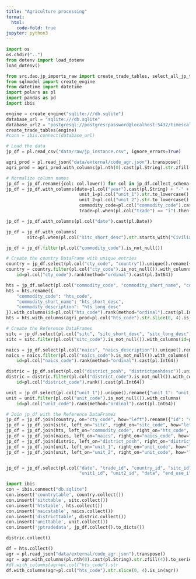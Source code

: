 ```yaml
---
title: "Agriculture processing"
format:
  html:
    code-fold: true
jupyter: python3
---
```


```python
import os
os.chdir("..")
from dotenv import load_dotenv
load_dotenv()
```

```python
from src.dao.jp_imports_raw import create_trade_tables, select_all_jp_trade_data
from sqlmodel import create_engine
from datetime import datetime
import polars as pl
import pandas as pd
import ibis
```

```python
engine = create_engine("sqlite:///db.sqlite")
database_url = "sqlite:///db.sqlite"
database_url2 = "postgresql://postgres:password@localhost:5432/timescaledb"
create_trade_tables(engine)
#conn = ibis.connect(database_url)
```

```python
# Load the data
jp_df = pl.read_csv("data/raw/jp_instance.csv", ignore_errors=True)

agri_prod = pl.read_json("data/external/code_agr.json").transpose()
agri_prod = agri_prod.with_columns(pl.nth(0).cast(pl.String).str.zfill(4)).to_series().to_list()

# Normalize column names
jp_df = jp_df.rename({col: col.lower() for col in jp_df.collect_schema().names()})
jp_df = jp_df.with_columns(date=pl.col("year").cast(pl.String) + "-" + pl.col("month").cast(pl.String) + "-01",
                            unit_1=pl.col("unit_1").str.to_lowercase(),
                            unit_2=pl.col("unit_2").str.to_lowercase(),
                            commodity_code=pl.col("commodity_code").cast(pl.String).str.zfill(10),
                            trade=pl.when(pl.col("trade") == "i").then(1).otherwise(2)).rename({"trade": "trade_id"})

jp_df = jp_df.with_columns(pl.col("date").cast(pl.Date))

jp_df = jp_df.with_columns(
        sitc=pl.when(pl.col("sitc_short_desc").str.starts_with("Civilian")).then(9998).when(pl.col("sitc_short_desc").str.starts_with("-")).then(9999).otherwise(pl.col("sitc")))

jp_df = jp_df.filter(pl.col("commodity_code").is_not_null())

# Create the country DataFrame with unique entries
country = jp_df.select(pl.col("cty_code", "country")).unique().rename({"country": "country_name"})
country = country.filter(pl.col("cty_code").is_not_null()).with_columns(
    id=pl.col("cty_code").rank(method="ordinal").cast(pl.Int64))

hts = jp_df.select(pl.col("commodity_code", "commodity_short_name", "commodity_description")).unique()
hts = hts.rename({
    "commodity_code": "hts_code",
    "commodity_short_name": "hts_short_desc",
    "commodity_description": "hts_long_desc"
}).with_columns(id=pl.col("hts_code").rank(method="ordinal").cast(pl.Int64))
hts = hts.with_columns(agri_prod=pl.col("hts_code").str.slice(0, 4).is_in(agri_prod))

# Create the Reference DataFrames
sitc = jp_df.select(pl.col("sitc", "sitc_short_desc", "sitc_long_desc")).unique().rename({"sitc": "sitc_code"})
sitc = sitc.filter(pl.col("sitc_code").is_not_null()).with_columns(id=pl.col("sitc_code").rank(method="ordinal").cast(pl.Int64))

naics = jp_df.select(pl.col("naics", "naics_description")).unique().rename({"naics": "naics_code"}).cast(pl.String)
naics = naics.filter(pl.col("naics_code").is_not_null()).with_columns(
    id=pl.col("naics_code").rank(method="ordinal").cast(pl.Int64))

distric = jp_df.select(pl.col("district_posh", "districtposhdesc")).unique().rename({"district_posh": "district_code", "districtposhdesc": "district_desc"})
distric = distric.filter(pl.col("district_code").is_not_null()).with_columns(
    id=pl.col("district_code").rank().cast(pl.Int64))

unit = jp_df.select(pl.col("unit_1")).unique().rename({"unit_1": "unit_code"})
unit = unit.filter(pl.col("unit_code").is_not_null()).with_columns(
    id=pl.col("unit_code").rank(method="ordinal").cast(pl.Int64))

# Join jp_df with the Reference DataFrames
jp_df = jp_df.join(country, on="cty_code", how="left").rename({"id": "country_id"})
jp_df = jp_df.join(sitc, left_on="sitc", right_on="sitc_code", how="left").rename({"id": "sitc_id"})
jp_df = jp_df.join(hts, left_on="commodity_code", right_on="hts_code", how="left").rename({"id": "hts_id"})
jp_df = jp_df.join(naics, left_on="naics", right_on="naics_code", how="left").rename({"id": "naics_id"})
jp_df = jp_df.join(distric, left_on="district_posh", right_on="district_code", how="left").rename({"id": "district_id"})
jp_df = jp_df.join(unit, left_on="unit_1", right_on="unit_code", how="left").rename({"id": "unit1_id"})
jp_df = jp_df.join(unit, left_on="unit_2", right_on="unit_code", how="left").rename({"id": "unit2_id"})


jp_df = jp_df.select(pl.col("date", "trade_id", "country_id", "sitc_id", "hts_id", "naics_id", "district_id", 
                            "unit1_id", "unit2_id", "data", "end_use_i", "end_use_e", "qty_1", "qty_2"))

```

```python
import ibis
con = ibis.connect("db.sqlite")
con.insert('countrytable', country.collect())
con.insert('sitctable', sitc.collect())
con.insert('htstable', hts.collect())
con.insert('naicstable', naics.collect())
con.insert('districttable', distric.collect())
con.insert('unittable', unit.collect())
con.insert('jptradedata', jp_df.collect().to_dicts())
```

```python
distric.collect()
```

```python
df = hts.collect()
agr = pl.read_json("data/external/code_agr.json").transpose()
agr = agr.with_columns(pl.nth(0).cast(pl.String).str.zfill(4)).to_series().to_list()
#df.with_columns(agr=pl.col("hts_code").str
df.with_columns(agr=pl.col("hts_code").str.slice(0, 4).is_in(agr))
```
